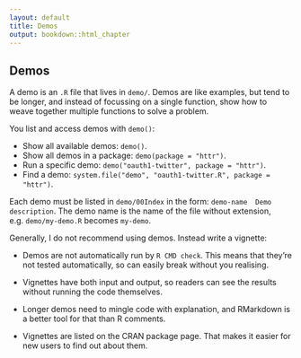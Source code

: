 ```yaml
---
layout: default
title: Demos
output: bookdown::html_chapter
---
```


## Demos {#demo}

A demo is an `.R` file that lives in `demo/`. Demos are like examples, but tend to be longer, and instead of focussing on a single function, show how to weave together multiple functions to solve a problem.

You list and access demos with `demo()`:

* Show all available demos: `demo()`.
* Show all demos in a package: `demo(package = "httr")`.
* Run a specific demo: `demo("oauth1-twitter", package = "httr")`.
* Find a demo: `system.file("demo", "oauth1-twitter.R", package = "httr")`.

Each demo must be listed in `demo/00Index` in the form: `demo-name  Demo description`. The demo name is the name of the file without extension, e.g. `demo/my-demo.R` becomes `my-demo`.

Generally, I do not recommend using demos. Instead write a vignette:

* Demos are not automatically run by `R CMD check`. This means that they're
  not tested automatically, so can easily break without you realising.

* Vignettes have both input and output, so readers can see the results 
  without running the code themselves.

* Longer demos need to mingle code with explanation, and RMarkdown is a better
  tool for that than R comments.

* Vignettes are listed on the CRAN package page. That makes it easier for 
  new users to find out about them.
